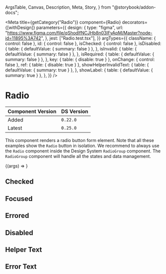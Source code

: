   ArgsTable,
  Canvas,
  Description,
  Meta,
  Story,
} from "@storybook/addon-docs";


<Meta
  title={getCategory("Radio")}
  component={Radio}
  decorators={[withDesign]}
  parameters={{
    design: {
      type: "figma",
      url: "https://www.figma.com/file/qShodlfNCJHb8n03IFyApM/Master?node-id=11895%3A742",
    },
    jest: ["Radio.test.tsx"],
  }}
  argTypes={{
    className: { control: false },
    id: { control: false },
    isChecked: { control: false },
    isDisabled: {
      table: { defaultValue: { summary: false } },
    },
    isInvalid: {
      table: { defaultValue: { summary: false } },
    },
    isRequired: {
      table: { defaultValue: { summary: false } },
    },
    key: { table: { disable: true } },
    onChange: { control: false },
    ref: { table: { disable: true } },
    showHelperInvalidText: {
      table: { defaultValue: { summary: true } },
    },
    showLabel: {
      table: { defaultValue: { summary: true } },
    },
  }}
/>

# Radio

| Component Version | DS Version |
| ----------------- | ---------- |
| Added             | `0.22.0`   |
| Latest            | `0.25.0`   |

<Description of={Radio} />

This component renders a radio button form element. Note that all these examples
show the `Radio` button in isolation. We recommend to always use the `Radio`
component inside the Design System `RadioGroup` component. The `RadioGroup`
component will handle all the states and data management.

<Canvas withToolbar>
  <Story
    name="Radio"
    args={{
      className: undefined,
      helperText: "This is the helper text!",
      id: "radio-id",
      invalidText: "This is the error text :(",
      isChecked: undefined,
      isDisabled: false,
      isInvalid: false,
      isRequired: false,
      labelText: "Test Label",
      name: "test_name",
      onChange: undefined,
      showHelperInvalidText: true,
      showLabel: true,
      value: "1",
    }}
  >
    {(args) => <Radio {...args} />}
  </Story>
</Canvas>

<ArgsTable story="Radio" />

## Checked

<Canvas>
  <DSProvider>
    <Radio labelText="I am checked" isChecked value="1" />
  </DSProvider>
</Canvas>

## Focused

<Canvas>
  <DSProvider>
    <Radio labelText="Click or tab to the Radio to see its focus state" />
  </DSProvider>
</Canvas>

## Errored

<Canvas>
  <DSProvider>
    <HStack>
      <Radio isInvalid labelText="I am in an error state" />
      <Radio isInvalid isChecked labelText="I am checked in an error state" />
    </HStack>
  </DSProvider>
</Canvas>

## Disabled

<Canvas>
  <DSProvider>
    <HStack>
      <Radio isDisabled labelText="I am disabled" />
      <Radio isDisabled isChecked labelText="I am checked and disabled" />
    </HStack>
  </DSProvider>
</Canvas>

## Helper Text

<Canvas>
  <DSProvider>
    <Radio
      name="testHelperText"
      labelText="I have helper text"
      helperText="I am the helper text for this Radio"
    />
  </DSProvider>
</Canvas>

## Error Text

<Canvas>
  <DSProvider>
    <Radio
      name="testErrorText"
      labelText="I have error text"
      invalidText="I am the error text for this Radio"
      isInvalid
    />
  </DSProvider>
</Canvas>
